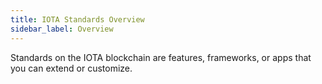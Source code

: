 ```yaml
---
title: IOTA Standards Overview
sidebar_label: Overview
---
```


Standards on the IOTA blockchain are features, frameworks, or apps that you can extend or customize.

<Cards>
	<Card title="Closed Loop Token" href="closed-loop-token" />
	<Card title="Coin" href="coin" />
	<Card title="Coin Manager" href="coin-manager" />
	<Card title="Kiosk" href="kiosk" />
	<Card title="Kiosk Apps" href="kiosk-apps" />
	<Card title="IOTA Object Display" href="display" />
	<Card title="Wallet Standard" href="wallet-standard" />
</Cards>
